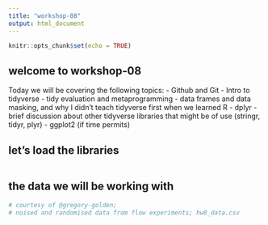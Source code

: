 ```yaml
---
title: "workshop-08"
output: html_document
---
```


```r
knitr::opts_chunk$set(echo = TRUE)
```

## welcome to workshop-08
Today we will be covering the following topics:
- Github and Git
- Intro to tidyverse
  - tidy evaluation and metaprogramming
  - data frames and data masking, and why I didn't teach tidyverse first when we learned R
  - dplyr
  - brief discussion about other tidyverse libraries that might be of use (stringr, tidyr, plyr)
  - ggplot2 (if time permits)

## let's load the libraries  
```r

```

  
## the data we will be working with
```r
# courtesy of @gregory-golden;
# noised and randomised data from flow experiments; hw8_data.csv
```

